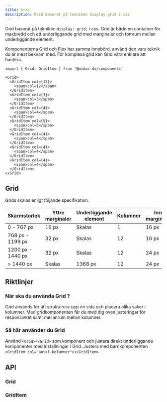 ```yaml
---
title: Grid
description: Grid baserat på tekniken display grid i css
---
```



<ComponentHeader
  name='Grid'
  friendlyName='Rutnät'
  overrideHeadlessLink=''
/>

Grid baserat på tekniken `display: grid;` i css. Grid är både en container för maxbredd och ett underliggande grid med marginaler och tomrum mellan underliggande element.

Komponenterna Grid och Flex har samma innebörd, använd den vars teknik du är mest bekväm med. För komplexa grid kan Grid vara enklare att hantera.

```tsx
import { Grid, GridItem } from '@midas-ds/components'
```

```tsx
<Grid>
  <GridItem col={12}>
    <span>col=12</span>
  </GridItem>
  <GridItem col={3}>
    <span>col=3</span>
  </GridItem>
  <GridItem col={4}>
    <span>col=4</span>
  </GridItem>
  <GridItem col={5}>
    <span>col=5</span>
  </GridItem>
  <GridItem col={4}>
    <span>col=4</span>
  </GridItem>
  <GridItem col={4}>
    <span>col=4</span>
  </GridItem>
  <GridItem col={4}>
    <span>col=4</span>
  </GridItem>
</Grid>
```

<Example />

## Grid

Grids skalas enligt följande specifikation.

| Skärmstorlek      | Yttre marginaler | Underliggande element | Kolumner | Inre marginaler |
| ----------------- | ---------------- | --------------------- | -------- | --------------- |
| 0 - 767 px        | 16 px            | Skalas                | 1        | 16 px           |
| 768 px - 1199 px  | 32 px            | Skalas                | 12       | 16 px           |
| 1200 px - 1440 px | 32 px            | Skalas                | 12       | 24 px           |
| > 1440 px         | Skalas           | 1368 px               | 12       | 24 px           |

## Riktlinjer

### När ska du använda Grid ?

Grid används för att strukturera upp en sida och placera olika saker i kolumner. Med gridkomponenten får du med dig ovan justeringar för responsivitet samt mellanrum mellan kolumner.

### Så här använder du Grid

Använd `<Grid></Grid>` som komponent och justera direkt underliggande komponenter med inställningar i Grid. Justera med barnkomponenten `<GridItem col="antal-kolumner"></GridItem>`.

## API

### Grid

<PropTable name='Grid' />

### GridItem

<PropTable
  name='GridItem'
  defaultOpen={false}
/>
